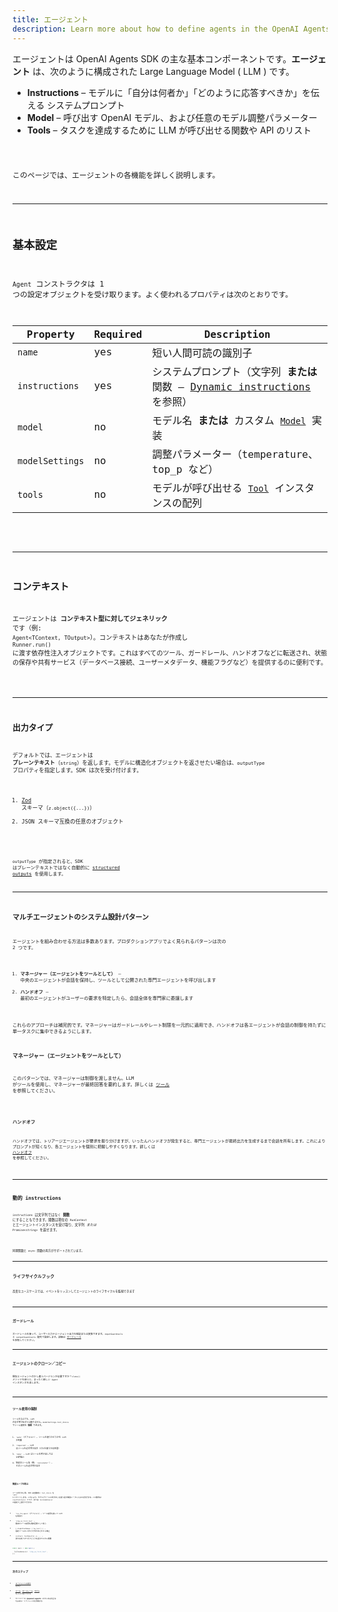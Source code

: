 ```yaml
---
title: エージェント
description: Learn more about how to define agents in the OpenAI Agents SDK for JavaScript / TypeScript
---
```



エージェントは OpenAI Agents SDK の主な基本コンポーネントです。**エージェント** は、次のように構成された Large Language Model ( LLM ) です。

- **Instructions** – モデルに「自分は何者か」「どのように応答すべきか」を伝える システムプロンプト
- **Model** – 呼び出す OpenAI モデル、および任意のモデル調整パラメーター
- **Tools** – タスクを達成するために LLM が呼び出せる関数や API のリスト

<Code lang="typescript" code={simpleAgent} title="Basic Agent definition" />

このページでは、エージェントの各機能を詳しく説明します。

---

## 基本設定

`Agent` コンストラクタは 1 つの設定オブジェクトを受け取ります。よく使われるプロパティは次のとおりです。

| Property        | Required | Description                                                                                         |
| --------------- | -------- | --------------------------------------------------------------------------------------------------- |
| `name`          | yes      | 短い人間可読の識別子                                                                                |
| `instructions`  | yes      | システムプロンプト（文字列 **または** 関数 – [Dynamic instructions](#dynamic-instructions) を参照） |
| `model`         | no       | モデル名 **または** カスタム [`Model`](/openai-agents-js/openai/agents/interfaces/model/) 実装      |
| `modelSettings` | no       | 調整パラメーター（temperature、top_p など）                                                         |
| `tools`         | no       | モデルが呼び出せる [`Tool`](/openai-agents-js/openai/agents/type-aliases/tool/) インスタンスの配列  |

<Code lang="typescript" code={agentWithTools} title="Agent with tools" />

---

## コンテキスト

エージェントは **コンテキスト型に対してジェネリック** です（例: `Agent<TContext, TOutput>`）。コンテキストはあなたが作成し `Runner.run()` に渡す依存性注入オブジェクトです。これはすべてのツール、ガードレール、ハンドオフなどに転送され、状態の保存や共有サービス（データベース接続、ユーザーメタデータ、機能フラグなど）を提供するのに便利です。

<Code lang="typescript" code={agentWithContext} title="Agent with context" />

---

## 出力タイプ

デフォルトでは、エージェントは **プレーンテキスト**（`string`）を返します。モデルに構造化オブジェクトを返させたい場合は、`outputType` プロパティを指定します。SDK は次を受け付けます。

1. [Zod](https://github.com/colinhacks/zod) スキーマ（`z.object({...})`）
2. JSON スキーマ互換の任意のオブジェクト

<Code
  lang="typescript"
  code={agentWithAodOutputType}
  title="Structured output with Zod"
/>

`outputType` が指定されると、SDK はプレーンテキストではなく自動的に
[structured outputs](https://platform.openai.com/docs/guides/structured-outputs) を使用します。

---

## マルチエージェントのシステム設計パターン

エージェントを組み合わせる方法は多数あります。プロダクションアプリでよく見られるパターンは次の 2 つです。

1. **マネージャー（エージェントをツールとして）** – 中央のエージェントが会話を保持し、ツールとして公開された専門エージェントを呼び出します
2. **ハンドオフ** – 最初のエージェントがユーザーの要求を特定したら、会話全体を専門家に委譲します

これらのアプローチは補完的です。マネージャーはガードレールやレート制限を一元的に適用でき、ハンドオフは各エージェントが会話の制御を持たずに単一タスクに集中できるようにします。

### マネージャー（エージェントをツールとして）

このパターンでは、マネージャーは制御を渡しません。LLM がツールを使用し、マネージャーが最終回答を要約します。詳しくは [ツール](/openai-agents-js/ja/guides/tools#agents-as-tools) を参照してください。

<Code lang="typescript" code={agentsAsTools} title="Agents as tools" />

### ハンドオフ

ハンドオフでは、トリアージエージェントが要求を振り分けますが、いったんハンドオフが発生すると、専門エージェントが最終出力を生成するまで会話を所有します。これによりプロンプトが短くなり、各エージェントを個別に把握しやすくなります。詳しくは [ハンドオフ](/openai-agents-js/ja/guides/handoffs) を参照してください。

<Code lang="typescript" code={agentWithHandoffs} title="Agent with handoffs" />

---

## 動的 instructions

`instructions` は文字列ではなく **関数** にすることもできます。関数は現在の `RunContext` とエージェントインスタンスを受け取り、文字列 _または_ `Promise<string>` を返せます。

<Code
  lang="typescript"
  code={agentWithDynamicInstructions}
  title="Agent with dynamic instructions"
/>

同期関数と `async` 関数の両方がサポートされています。

---

## ライフサイクルフック

高度なユースケースでは、イベントをリッスンしてエージェントのライフサイクルを監視できます

<Code
  lang="typescript"
  code={agentWithLifecycleHooks}
  title="Agent with lifecycle hooks"
/>

---

## ガードレール

ガードレールを使って、ユーザー入力やエージェント出力を検証または変換できます。`inputGuardrails` と `outputGuardrails` 配列で設定します。詳細は [ガードレール](/openai-agents-js/ja/guides/guardrails) を参照してください。

---

## エージェントのクローン／コピー

既存エージェントの少し違うバージョンが必要ですか？`clone()` メソッドを使うと、まったく新しい `Agent` インスタンスを返します。

<Code lang="typescript" code={agentCloning} title="Cloning Agents" />

---

## ツール使用の強制

ツールを与えても、LLM が必ず呼び出すとは限りません。`modelSettings.tool_choice` でツール使用を **強制** できます。

1. `'auto'`（デフォルト）– ツールを使うかどうかを LLM が判断
2. `'required'` – LLM はツールを必ず呼び出す（どれを使うかは任意）
3. `'none'` – LLM はツールを呼び出しては **いけない**
4. 特定のツール名（例: `'calculator'`）– そのツールを必ず呼び出す

<Code lang="typescript" code={agentForcingToolUse} title="Forcing tool use" />

### 無限ループの防止

ツール呼び出し後、SDK は自動的に `tool_choice` を `'auto'` にリセットします。これにより、モデルがツールの呼び出しを繰り返す無限ループに入るのを防ぎます。この動作は `resetToolChoice` フラグ、または `toolUseBehavior` の設定で上書きできます。

- `'run_llm_again'`（デフォルト）– ツール結果を使って LLM を再実行
- `'stop_on_first_tool'` – 最初のツール結果を最終回答として扱う
- `{ stopAtToolNames: ['my_tool'] }` – 指定ツールのいずれかが呼び出されたら停止
- `(context, toolResults) => ...` – 実行を終了すべきかどうかを返すカスタム関数

```typescript
const agent = new Agent({
  ...,
  toolUseBehavior: 'stop_on_first_tool',
});
```

---

## 次のステップ

- [エージェントの実行](/openai-agents-js/ja/guides/running-agents) を学ぶ
- [ツール](/openai-agents-js/ja/guides/tools)、[ガードレール](/openai-agents-js/ja/guides/guardrails)、[モデル](/openai-agents-js/ja/guides/models) をさらに掘り下げる
- サイドバーの **@openai/agents** の下にある完全な TypeDoc リファレンスを参照する
